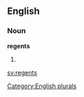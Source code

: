 ==English==

===Noun===
'''regents'''

# {{plural of|[[regent]]}}

[[Category:English plurals]]

[[sv:regents]]